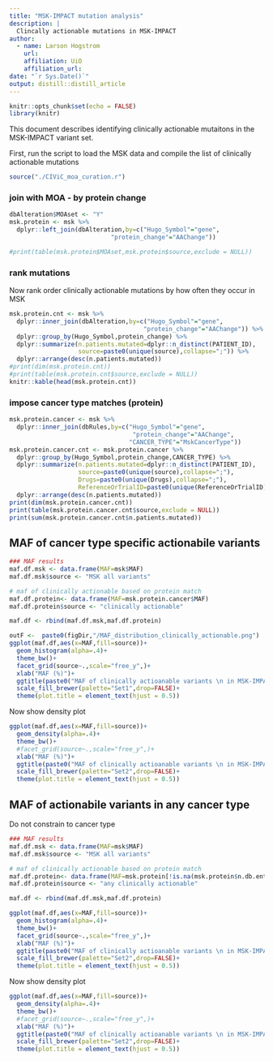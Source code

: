 ```yaml
---
title: "MSK-IMPACT mutation analysis"
description: |
  Clincally actionable mutations in MSK-IMPACT
author:
  - name: Larson Hogstrom 
    url: 
    affiliation: UiO
    affiliation_url: 
date: "`r Sys.Date()`"
output: distill::distill_article
---
```


```r
knitr::opts_chunk$set(echo = FALSE)
library(knitr)
```

This document describes identifying clinically actionable mutaitons in the MSK-IMPACT variant set.

First, run the script to load the MSK data and compile the list of clinically actionable mutations

```r
source("./CIViC_moa_curation.r")
```


### join with MOA - by protein change

```r
dbAlteration$MOAset <- "Y"
msk.protein <- msk %>%
  dplyr::left_join(dbAlteration,by=c("Hugo_Symbol"="gene",
                            "protein_change"="AAChange"))

```

```r
#print(table(msk.protein$MOAset,msk.protein$source,exclude = NULL))

```



### rank mutations
Now rank order clinically actionable mutations by how often they occur in MSK

```r

msk.protein.cnt <- msk %>%
  dplyr::inner_join(dbAlteration,by=c("Hugo_Symbol"="gene",
                                     "protein_change"="AAChange")) %>%
  dplyr::group_by(Hugo_Symbol,protein_change) %>%
  dplyr::summarize(n.patients.mutated=dplyr::n_distinct(PATIENT_ID),
                   source=paste0(unique(source),collapse=";")) %>%
  dplyr::arrange(desc(n.patients.mutated))
#print(dim(msk.protein.cnt))
#print(table(msk.protein.cnt$source,exclude = NULL))
knitr::kable(head(msk.protein.cnt))
```

### impose cancer type matches (protein)
```r
msk.protein.cancer <- msk %>%
  dplyr::inner_join(dbRules,by=c("Hugo_Symbol"="gene",
                                  "protein_change"="AAChange",
                                 "CANCER_TYPE"="MskCancerType")) 
msk.protein.cancer.cnt <- msk.protein.cancer %>%
  dplyr::group_by(Hugo_Symbol,protein_change,CANCER_TYPE) %>%
  dplyr::summarize(n.patients.mutated=dplyr::n_distinct(PATIENT_ID),
                   source=paste0(unique(source),collapse=";"),
                   Drugs=paste0(unique(Drugs),collapse=";"),
                   ReferenceOrTrialID=paste0(unique(ReferenceOrTrialID),collapse=";")) %>%
  dplyr::arrange(desc(n.patients.mutated))
print(dim(msk.protein.cancer.cnt))
print(table(msk.protein.cancer.cnt$source,exclude = NULL))
print(sum(msk.protein.cancer.cnt$n.patients.mutated))
```

## MAF of cancer type specific actionabile variants 

```r
### MAF results
maf.df.msk <- data.frame(MAF=msk$MAF)
maf.df.msk$source <- "MSK all variants"

# maf of clinically actionable based on protein match
maf.df.protein<- data.frame(MAF=msk.protein.cancer$MAF)
maf.df.protein$source <- "clinically actionable"

maf.df <- rbind(maf.df.msk,maf.df.protein)

outF <-  paste0(figDir,"/MAF_distribution_clinically_actionable.png")
ggplot(maf.df,aes(x=MAF,fill=source))+
  geom_histogram(alpha=.4)+
  theme_bw()+
  facet_grid(source~.,scale="free_y",)+
  xlab("MAF (%)")+
  ggtitle(paste0("MAF of clinically actioanable variants \n in MSK-IMPACT"))+
  scale_fill_brewer(palette="Set1",drop=FALSE)+
  theme(plot.title = element_text(hjust = 0.5))
```

Now show density plot

```r
ggplot(maf.df,aes(x=MAF,fill=source))+
  geom_density(alpha=.4)+
  theme_bw()+
  #facet_grid(source~.,scale="free_y",)+
  xlab("MAF (%)")+
  ggtitle(paste0("MAF of clinically actioanable variants \n in MSK-IMPACT"))+
  scale_fill_brewer(palette="Set2",drop=FALSE)+
  theme(plot.title = element_text(hjust = 0.5))

```

## MAF of actionabile variants in any cancer type
Do not constrain to cancer type

```r
### MAF results
maf.df.msk <- data.frame(MAF=msk$MAF)
maf.df.msk$source <- "MSK all variants"

# maf of clinically actionable based on protein match
maf.df.protein<- data.frame(MAF=msk.protein[!is.na(msk.protein$n.db.entries),"MAF"])
maf.df.protein$source <- "any clinically actionable"

maf.df <- rbind(maf.df.msk,maf.df.protein)

ggplot(maf.df,aes(x=MAF,fill=source))+
  geom_histogram(alpha=.4)+
  theme_bw()+
  facet_grid(source~.,scale="free_y",)+
  xlab("MAF (%)")+
  ggtitle(paste0("MAF of clinically actioanable variants \n in MSK-IMPACT"))+
  scale_fill_brewer(palette="Set2",drop=FALSE)+
  theme(plot.title = element_text(hjust = 0.5))
```

Now show density plot
```r
ggplot(maf.df,aes(x=MAF,fill=source))+
  geom_density(alpha=.4)+
  theme_bw()+
  #facet_grid(source~.,scale="free_y",)+
  xlab("MAF (%)")+
  ggtitle(paste0("MAF of clinically actioanable variants \n in MSK-IMPACT"))+
  scale_fill_brewer(palette="Set2",drop=FALSE)+
  theme(plot.title = element_text(hjust = 0.5))

```
